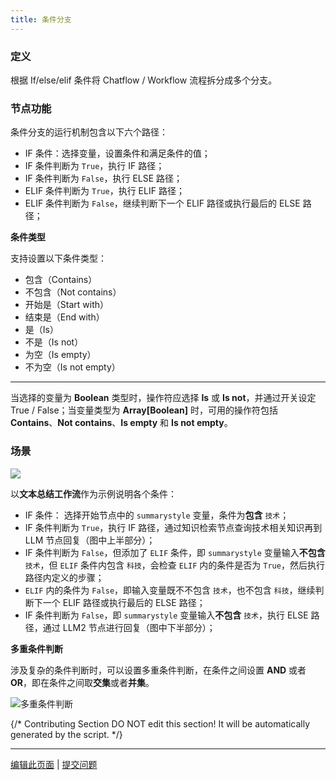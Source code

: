 ```yaml
---
title: 条件分支
---
```


### 定义

根据 If/else/elif 条件将 Chatflow / Workflow 流程拆分成多个分支。

### 节点功能

条件分支的运行机制包含以下六个路径：

* IF 条件：选择变量，设置条件和满足条件的值；
* IF 条件判断为 `True`，执行 IF 路径；
* IF 条件判断为 `False`，执行 ELSE 路径；
* ELIF 条件判断为 `True`，执行 ELIF 路径；
* ELIF 条件判断为 `False`，继续判断下一个 ELIF 路径或执行最后的 ELSE 路径；

**条件类型**

支持设置以下条件类型：

* 包含（Contains）
* 不包含（Not contains）
* 开始是（Start with）
* 结束是（End with）
* 是（Is）
* 不是（Is not）
* 为空（Is empty）
* 不为空（Is not empty）

***

当选择的变量为 **Boolean** 类型时，操作符应选择 **Is** 或 **Is not**，并通过开关设定 True / False；当变量类型为 **Array[Boolean]** 时，可用的操作符包括 **Contains**、**Not contains**、**Is empty** 和 **Is not empty**。

### 场景

![](https://assets-docs.dify.ai/dify-enterprise-mintlify/zh_CN/guides/workflow/node/c9655478c988a816a99485f50467049e.png)

以**文本总结工作流**作为示例说明各个条件：

* IF 条件： 选择开始节点中的 `summarystyle` 变量，条件为**包含** `技术`；
* IF 条件判断为 `True`，执行 IF 路径，通过知识检索节点查询技术相关知识再到 LLM 节点回复（图中上半部分）；
* IF 条件判断为 `False`，但添加了 `ELIF` 条件，即 `summarystyle` 变量输入**不包含**`技术`，但 `ELIF` 条件内包含 `科技`，会检查 `ELIF` 内的条件是否为 `True`，然后执行路径内定义的步骤；
* `ELIF` 内的条件为 `False`，即输入变量既不不包含 `技术`，也不包含 `科技`，继续判断下一个 ELIF 路径或执行最后的 ELSE 路径；
* IF 条件判断为 `False`，即 `summarystyle` 变量输入**不包含** `技术`，执行 ELSE 路径，通过 LLM2 节点进行回复（图中下半部分）；

**多重条件判断**

涉及复杂的条件判断时，可以设置多重条件判断，在条件之间设置 **AND** 或者 **OR**，即在条件之间取**交集**或者**并集**。

![多重条件判断](https://assets-docs.dify.ai/dify-enterprise-mintlify/zh_CN/guides/workflow/node/c3bf3ebe6bc8709f5bc5099eb1242845.png)

{/*
Contributing Section
DO NOT edit this section!
It will be automatically generated by the script.
*/}

---

[编辑此页面](https://github.com/langgenius/dify-docs/edit/main/zh-hans/guides/workflow/node/ifelse.mdx) | [提交问题](https://github.com/langgenius/dify-docs/issues/new?template=docs.yml)

